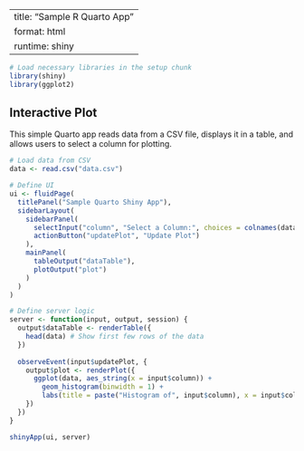 
---
title: "Sample R Quarto App"
format: html
runtime: shiny
---

```r
# Load necessary libraries in the setup chunk
library(shiny)
library(ggplot2)
```

## Interactive Plot

This simple Quarto app reads data from a CSV file, displays it in a table, and allows users to select a column for plotting.

```r
# Load data from CSV
data <- read.csv("data.csv")

# Define UI
ui <- fluidPage(
  titlePanel("Sample Quarto Shiny App"),
  sidebarLayout(
    sidebarPanel(
      selectInput("column", "Select a Column:", choices = colnames(data)),
      actionButton("updatePlot", "Update Plot")
    ),
    mainPanel(
      tableOutput("dataTable"),
      plotOutput("plot")
    )
  )
)

# Define server logic
server <- function(input, output, session) {
  output$dataTable <- renderTable({
    head(data) # Show first few rows of the data
  })
  
  observeEvent(input$updatePlot, {
    output$plot <- renderPlot({
      ggplot(data, aes_string(x = input$column)) +
        geom_histogram(binwidth = 1) +
        labs(title = paste("Histogram of", input$column), x = input$column)
    })
  })
}

shinyApp(ui, server)
```

